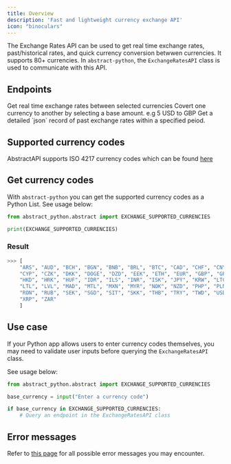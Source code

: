 ```yaml
---
title: Overview
description: 'Fast and lightweight currency exchange API'
icon: "binoculars"
---
```


The Exchange Rates API can be used to get real time exchange rates, past/historical rates, and quick currency conversion betwwen currencies.
It supports 80+ currencies. In `abstract-python`, the `ExchangeRatesAPI` class is used to communicate with this API.

## Endpoints

<CardGroup cols={2}>
  <Card
    title="Real-time exchange rates"
    icon="palette"
    href="essentials/exchange/live"
  >
    Get real time exchange rates between selected currencies
  </Card>
  <Card
    title="Currency conversion"
    icon="code"
    href="essentials/exchange/conversion"
  >
    Covert one currency to another by selecting a base amount. e.g 5 USD to GBP  
  
  </Card>
</CardGroup>

<CardGroup cols={2}>
  <Card
    title="Historical exchange rates"
    icon="code"
    href="essentials/exchange/historical"
  >
    Get a detailed `json` record of past exchange rates within a specified peiod.  
  </Card>

</CardGroup>


## Supported currency codes

AbstractAPI supports ISO 4217 currency codes which can be found [here](https://docs.abstractapi.com/exchange-rates#currency-codes-of-supported-currencies)


## Get currency codes

With `abstract-python` you can get the supported currency codes as a Python List. See usage below:

```python
from abstract_python.abstract import EXCHANGE_SUPPORTED_CURRENCIES

print(EXCHANGE_SUPPORTED_CURRENCIES)
```

### Result
```python
>>> [
    "ARS", "AUD", "BCH", "BGN", "BNB", "BRL", "BTC", "CAD", "CHF", "CNY", 
    "CYP", "CZK", "DKK", "DOGE", "DZD", "EEK", "ETH", "EUR", "GBP", "GRD", 
    "HKD", "HRK", "HUF", "IDR", "ILS", "INR", "ISK", "JPY", "KRW", "LTC", 
    "LTL", "LVL", "MAD", "MTL", "MXN", "MYR", "NOK", "NZD", "PHP", "PLN", 
    "RON", "RUB", "SEK", "SGD", "SIT", "SKK", "THB", "TRY", "TWD", "USD", 
    "XRP", "ZAR"
    ]
```

## Use case

If your Python app allows users to enter currency codes themselves, you may need to validate user inputs before querying the `ExchangeRatesAPI` class. 

See usage below:

```python
from abstract_python.abstract import EXCHANGE_SUPPORTED_CURRENCIES

base_currency = input("Enter a currency code")

if base_currency in EXCHANGE_SUPPORTED_CURRENCIES:
    # Query an endpoint in the ExchangeRatesAPI class 
```


## Error messages
Refer to [this page](https://docs.abstractapi.com/exchange-rates#response-and-error-codes) for all possible error messages you may encounter.